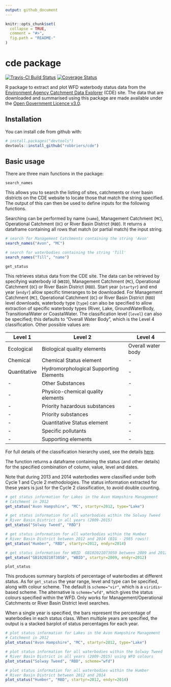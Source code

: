 ```yaml
---
output: github_document
---
```


<!-- README.md is generated from README.Rmd. Please edit that file -->

```r
knitr::opts_chunk$set(
  collapse = TRUE,
  comment = "#>",
  fig.path = "README-"
)
```

# cde package
[![Travis-CI Build Status](https://travis-ci.org/robbriers/cde.svg?branch=dev)](https://travis-ci.org/robbriers/cde) [![Coverage Status](https://coveralls.io/repos/github/robbriers/cde/badge.svg?branch=dev)](https://coveralls.io/github/robbriers/cde?branch=dev)

R package to extract and plot WFD waterbody status data from the [Environment Agency Catchment Data Explorer](http://environment.data.gov.uk/catchment-planning/) (CDE) site. The data that are downloaded and summarised using this package are made available under the [Open Government Licence v3.0](https://www.nationalarchives.gov.uk/doc/open-government-licence/version/3/).

## Installation

You can install cde from github with:

```r
# install.packages("devtools")
devtools::install_github("robbriers/cde")
```

## Basic usage

There are three main functions in the package:

`search_names`

This allows you to search the listing of sites, catchments or river basin districts on the CDE website to locate those that match the string specified. The output of this can then be used to define inputs for the following functions.

Searching can be performed by name (`name`), Management Catchment (`MC`), Operational Catchment (`OC`) or River Basin District (`RBD`). It returns a dataframe containing all rows that match (or partial match) the input string.

```r
# search for Management Catchments containing the string 'Avon'
search_names("Avon", "MC")

# search for waterbodies containing the string 'Till'
search_names("Till", "name")

```


`get_status`

This retrieves status data from the CDE site. The data can be retrieved by specifying waterbody id (`WBID`), Management Catchment (`MC`), Operational Catchment (`OC`) or River Basin District (`RBD`). Start year (`startyr`) and end year (`endyr`) allow specific timeranges to be downloaded. For Management Catchment (`MC`), Operational Catchment (`OC`) or River Basin District (`RBD`) level downloads, waterbody type (`type`) can also be specified to allow extraction of specific waterbody types (River, Lake, GroundWaterBody, TransitionalWater or CoastalWater. The classification level (`level`) can also be specified; this defaults to "Overall Water Body", which is the Level 4 classification. Other possible values are:

Level 1 | Level 2 | Level 4
--- | --- | ---
Ecological | Biological quality elements | Overall water body
Chemical | Chemical Status element | -
Quantitative | Hydromorphological Supporting Elements | -
 - | Other Substances | -
 - | Physico-chemical quality elements | -
 - | Priority hazardous substances | -
 - | Priority substances | -
 - | Quantitative Status element | - 
 - | Specific pollutants | -
 - | Supporting elements | -

For full details of the classification hierarchy used, see the details [here](https://environment.data.gov.uk/catchment-planning/help#help-classification-hierarchy).

The function returns a dataframe containing the status (and other details) for the specified combination of column, value, level and dates.

Note that during 2013 and 2014 waterbodies were classified under both Cycle 1 and Cycle 2 methodologies. The status information extracted for these years is just for the Cycle 2 classification, to avoid double counting.

```r
# get status information for Lakes in the Avon Hampshire Management 
# Catchment in 2012
get_status("Avon Hampshire", "MC", startyr=2012, type="Lake")

# get status information for all waterbodies within the Solway Tweed
# River Basin District in all years (2009-2015)
get_status("Solway Tweed", "RBD")

# get status information for all waterbodies within the Humber
# River Basin District between 2012 and 2014 (BIG - 2985 rows!)
get_status("Humber", "RBD", startyr=2012, endyr=2014)

# get status information for WBID  GB102021073050 between 2009 and 2012
get_status("GB102021073050", "WBID", startyr=2009, endyr=2012)
```

`plot_status`

This produces summary barplots of percentage of waterbodies at different status. As for `get_status` the year range, level and type can be specified, along with colour scheme. The default is `scheme="vir"`, which is a `viridis`-based scheme. The alternative is `scheme="wfd"`, which gives the status colours specified within the WFD. Only works for Management/Operational Catchments or River Basin District level searches.

When a single year is specified, the bars represent the percentage of waterbodies in each status class. When multiple years are specified, the output is a stacked barplot of status percentages for each year.

```r
# plot status information for Lakes in the Avon Hampshire Management 
# Catchment in 2012
plot_status("Avon Hampshire", "MC", startyr=2012, type="Lake")

# plot status information for all waterbodies within the Solway Tweed
# River Basin District in all years (2009-2015) using WFD colours
plot_status("Solway Tweed", "RBD", scheme="wfd")

# plot status information for all waterbodies within the Humber
# River Basin District between 2012 and 2014
plot_status("Humber", "RBD", startyr=2012, endyr=2014)
```
